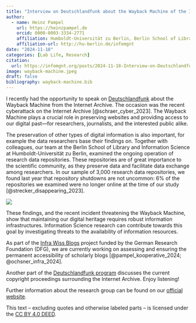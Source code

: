 ```yaml
---
title: "Interview on Deutschlandfunk about the Wayback Machine of the Internet Archive"
author: 
  - name: Heinz Pampel
    url: https://heinzpampel.de 
    orcid: 0000-0003-3334-2771
    affiliation: Humboldt-Universität zu Berlin, Berlin School of Library and Information Science (IBI) & Helmholtz Association, Helmholtz Open Science Office
    affiliation-url: http://hu-berlin.de/infomgnt 
date: "2024-11-18"
categories: [Lab Life, Research]
citation: 
  url: https://infomgnt.org/posts/2024-11-18-Interview-on-Deutschlandfunk-about-the-Wayback-Machine-of-the-Internet-Archive 
image: wayback-machine.jpeg
draft: false
bibliography: wayback-machine.bib
---
```


I recently had the opportunity to speak on [Deutschlandfunk](https://www.deutschlandfunk.de/computer-und-kommunikation-9-11-2024-komplette-sendung-dlf-3c985bf4-100.html) about the Wayback Machine from the Internet Archive. The occasion was the recent cyberattack on the Internet Archive [@schraer_cyber_2023]. The Wayback Machine plays a crucial role in preserving websites and providing access to our digital past—for researchers, journalists, and the interested public alike.

The preservation of other types of digital information is also important, for example the data researchers base their findings on. Together with colleagues, our team at the Berlin School of Library and Information Science at Humboldt-Universität zu Berlin, examined the ongoing operation of research data repositories. These repositories are of great importance to the scientific community, as they preserve data and facilitate data exchange among researchers. In our sample of 3,000 research data repositories, we found last year that repository shutdowns are not uncommon: 6% of the repositories we examined were no longer online at the time of our study [@strecker_disappearing_2023].

![](wayback-machine.jpeg)

These findings, and the recent incident threatening the Wayback Machine, show that maintaining our digital heritage requires robust information infrastructures. Information Science research can contribute towards this goal by investigating threats to the availability of information resources.

As part of the [Infra Wiss Blogs](https://infrawissblogs.org/) project funded by the German Research Foundation (DFG), we are currently working on assessing and ensuring the permanent accessibility of scholarly blogs [@pampel_kooperative_2024; @ochsner_infra_2024].

Another part of the [Deutschlandfunk program](https://www.deutschlandfunk.de/computer-und-kommunikation-9-11-2024-komplette-sendung-dlf-3c985bf4-100.html) discusses the current copyright proceedings surrounding the Internet Archive. Enjoy listening!

Further information about the research group can be found on our [official website](http://hu.berlin/infomgnt).

This text – excluding quotes and otherwise labeled parts – is licensed under the [CC BY 4.0 DEED](https://creativecommons.org/licenses/by/4.0/deed.de).
